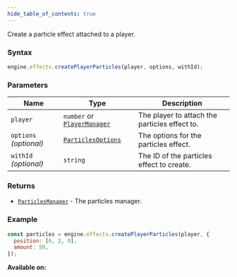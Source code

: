 ```yaml
---
hide_table_of_contents: true
---
```



Create a particle effect attached to a player.

### Syntax

```js
engine.effects.createPlayerParticles(player, options, withId);
```

### Parameters

| Name                   | Type                                                    | Description                                   |
| ---------------------- | ------------------------------------------------------- | --------------------------------------------- |
| `player`               | `number` or [`PlayerManager`](/sdk/types/PlayerManager) | The player to attach the particles effect to. |
| `options` _(optional)_ | [`ParticlesOptions`](/sdk/types/ParticlesOptions)       | The options for the particles effect.         |
| `withId` _(optional)_  | `string`                                                | The ID of the particles effect to create.     |

### Returns

- [`ParticlesManager`](/sdk/types/ParticlesManager) - The particles manager.

### Example

```js
const particles = engine.effects.createPlayerParticles(player, {
  position: [0, 2, 0],
  amount: 50,
});
```

**Available on:** <ClientTag />
